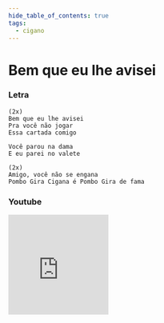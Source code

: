 ```yaml
---
hide_table_of_contents: true
tags:
  - cigano
---
```


# Bem que eu lhe avisei

### Letra

```text
(2x)
Bem que eu lhe avisei
Pra você não jogar
Essa cartada comigo

Você parou na dama
E eu parei no valete

(2x)
Amigo, você não se engana
Pombo Gira Cigana é Pombo Gira de fama
```

### Youtube

<iframe
  width="200"
  height="200"
  src="https://www.youtube.com/embed/BEFN05MAJkk"
  title="YouTube video player"
  frameborder="0"
  allow="accelerometer; autoplay; clipboard-write; encrypted-media; gyroscope; picture-in-picture; web-share"
  referrerpolicy="strict-origin-when-cross-origin"
  allowfullscreen
></iframe>
